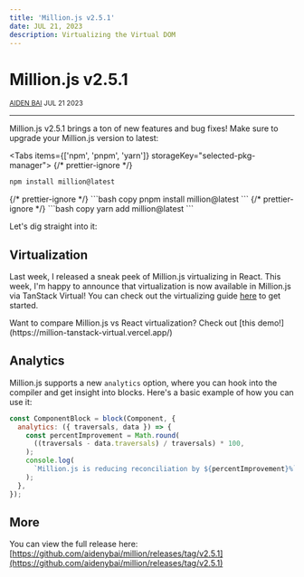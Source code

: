 ```yaml
---
title: 'Million.js v2.5.1'
date: JUL 21, 2023
description: Virtualizing the Virtual DOM
---
```




<div className="flex flex-col items-center gap-4">

# Million.js v2.5.1

  <small>[AIDEN BAI](https://aidenybai.com) JUL 21 2023</small>
</div>

---

<Bounties />

Million.js v2.5.1 brings a ton of new features and bug fixes! Make sure to upgrade your Million.js version to latest:

<Tabs items={['npm', 'pnpm', 'yarn']} storageKey="selected-pkg-manager">
  {/* prettier-ignore */}
  <Tab>
  ```bash copy
  npm install million@latest
  ```
  </Tab>
  {/* prettier-ignore */}
  <Tab>
  ```bash copy
  pnpm install million@latest
  ```
  </Tab>
  {/* prettier-ignore */}
  <Tab>
  ```bash copy
  yarn add million@latest
  ```
  </Tab>
</Tabs>

Let's dig straight into it:

<CarbonAds />

## Virtualization

Last week, I released a sneak peek of Million.js virtualizing in React. This week, I'm happy to announce that virtualization is now available in Million.js via TanStack Virtual! You can check out the virtualizing guide [here](/docs/virtualization) to get started.

<Callout type="info">
  Want to compare Million.js vs React virtualization? Check out [this
  demo!](https://million-tanstack-virtual.vercel.app/)
</Callout>

<Tweet id="1680005514821001216" />

## Analytics

Million.js supports a new `analytics` option, where you can hook into the compiler and get insight into blocks. Here's a basic example of how you can use it:

```js
const ComponentBlock = block(Component, {
  analytics: ({ traversals, data }) => {
    const percentImprovement = Math.round(
      ((traversals - data.traversals) / traversals) * 100,
    );
    console.log(
      `Million.js is reducing reconciliation by ${percentImprovement}%`,
    );
  },
});
```

## More

You can view the full release here: [https://github.com/aidenybai/million/releases/tag/v2.5.1](https://github.com/aidenybai/million/releases/tag/v2.5.1)
